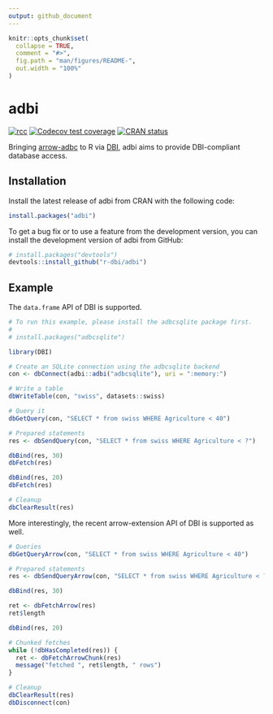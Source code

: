 ```yaml
---
output: github_document
---
```


<!-- README.md is generated from README.Rmd. Please edit that file -->

```r
knitr::opts_chunk$set(
  collapse = TRUE,
  comment = "#>",
  fig.path = "man/figures/README-",
  out.width = "100%"
)
```

# adbi

<!-- badges: start -->
[![rcc](https://github.com/r-dbi/adbi/workflows/rcc/badge.svg)](https://github.com/r-dbi/adbi/actions)
[![Codecov test coverage](https://codecov.io/gh/r-dbi/adbi/branch/main/graph/badge.svg)](https://app.codecov.io/gh/r-dbi/adbi?branch=main)
[![CRAN status](https://www.r-pkg.org/badges/version/adbi)](https://CRAN.R-project.org/package=adbi)
<!-- badges: end -->

Bringing [arrow-adbc](https://github.com/apache/arrow-adbc) to R via [DBI](https://github.com/r-dbi), adbi aims to provide DBI-compliant database access.

## Installation

Install the latest release of adbi from CRAN with the following code:

```r
install.packages("adbi")
```

To get a bug fix or to use a feature from the development version, you can install the development version of adbi from GitHub:

``` r
# install.packages("devtools")
devtools::install_github("r-dbi/adbi")
```

## Example

The `data.frame` API of DBI is supported.

```r
# To run this example, please install the adbcsqlite package first.
# 
# install.packages("adbcsqlite")

library(DBI)

# Create an SQLite connection using the adbcsqlite backend
con <- dbConnect(adbi::adbi("adbcsqlite"), uri = ":memory:")

# Write a table
dbWriteTable(con, "swiss", datasets::swiss)

# Query it
dbGetQuery(con, "SELECT * from swiss WHERE Agriculture < 40")

# Prepared statements
res <- dbSendQuery(con, "SELECT * from swiss WHERE Agriculture < ?")

dbBind(res, 30)
dbFetch(res)

dbBind(res, 20)
dbFetch(res)

# Cleanup
dbClearResult(res)
```

More interestingly, the recent arrow-extension API of DBI is supported as well.

```r
# Queries
dbGetQueryArrow(con, "SELECT * from swiss WHERE Agriculture < 40")

# Prepared statements
res <- dbSendQueryArrow(con, "SELECT * from swiss WHERE Agriculture < ?")

dbBind(res, 30)

ret <- dbFetchArrow(res)
ret$length

dbBind(res, 20)

# Chunked fetches
while (!dbHasCompleted(res)) {
  ret <- dbFetchArrowChunk(res)
  message("fetched ", ret$length, " rows")
}

# Cleanup
dbClearResult(res)
dbDisconnect(con)
```
